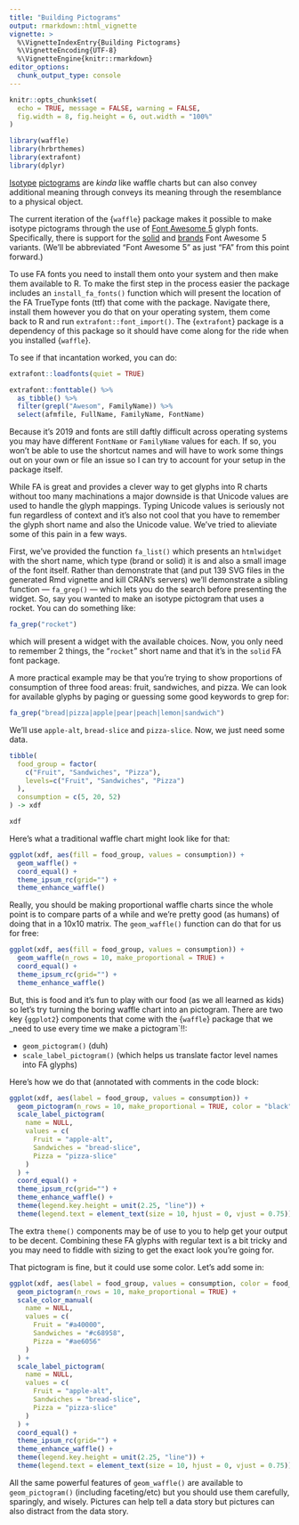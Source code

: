 ```yaml
---
title: "Building Pictograms"
output: rmarkdown::html_vignette
vignette: >
  %\VignetteIndexEntry{Building Pictograms}
  %\VignetteEncoding{UTF-8}
  %\VignetteEngine{knitr::rmarkdown}
editor_options: 
  chunk_output_type: console
---
```


```r
knitr::opts_chunk$set(
  echo = TRUE, message = FALSE, warning = FALSE, 
  fig.width = 8, fig.height = 6, out.width = "100%"
)
```

```r
library(waffle)
library(hrbrthemes)
library(extrafont)
library(dplyr)
```

[Isotype](https://en.wikipedia.org/wiki/Isotype_(picture_language)) [pictograms](https://en.wikipedia.org/wiki/Pictogram) are _kinda_ like waffle charts but can also convey additional meaning through conveys its meaning through the resemblance to a physical object.

The current iteration of the {`waffle`} package makes it possible to make isotype pictograms through the use of [Font Awesome 5](https://fontawesome.com/) glyph fonts. Specifically, there is support for the [solid](https://fontawesome.com/icons?d=gallery&s=solid) and [brands](https://fontawesome.com/icons?d=gallery&s=brands) Font Awesome 5 variants. (We'll be abbreviated "Font Awesome 5" as just "FA" from this point forward.)

To use FA fonts you need to install them onto your system and then make them available to R. To make the first step in the process easier the package includes an `install_fa_fonts()` function which will present the location of the FA TrueType fonts (ttf) that come with the package. Navigate there, install them however you do that on your operating system, them come back to R and run `extrafont::font_import()`. The {`extrafont`} package is a dependency of this package so it should have come along for the ride when you installed {`waffle`}.

To see if that incantation worked, you can do:

```r
extrafont::loadfonts(quiet = TRUE)

extrafont::fonttable() %>% 
  as_tibble() %>% 
  filter(grepl("Awesom", FamilyName)) %>% 
  select(afmfile, FullName, FamilyName, FontName)
```

Because it's 2019 and fonts are still daftly difficult across operating systems you may have different `FontName` or `FamilyName` values for each. If so, you won't be able to use the shortcut names and will have to work some things out on your own or file an issue so I can try to account for your setup in the package itself.

While FA is great and provides a clever way to get glyphs into R charts without too many machinations a major downside is that Unicode values are used to handle the glyph mappings. Typing Unicode values is seriously not fun regardless of context and it's also not cool that you have to remember the glyph short name and also the Unicode value. We've tried to alieviate some of this pain in a few ways.

First, we've provided the function `fa_list()` which presents an `htmlwidget` with the short name, which type (brand or solid) it is and also a small image of the font itself. Rather than demonstrate that (and put 139 SVG files in the generated Rmd vignette and kill CRAN's servers) we'll demonstrate a sibling function --- `fa_grep()` --- which lets you do the search before presenting the widget. So, say you wanted to make an isotype pictogram that uses a rocket. You can do something like:

```r
fa_grep("rocket")
```

which will present a widget with the available choices. Now, you only need to remember 2 things, the "`rocket`" short name and that it's in the `solid` FA font package. 

A more practical example may be that you're trying to show proportions of consumption of three food areas: fruit, sandwiches, and pizza. We can look for available glyphs by paging or guessing some good keywords to grep for:

```r
fa_grep("bread|pizza|apple|pear|peach|lemon|sandwich")
```

We'll use `apple-alt`, `bread-slice` and `pizza-slice`. Now, we just need some data.

```r
tibble(
  food_group = factor(
    c("Fruit", "Sandwiches", "Pizza"),
    levels=c("Fruit", "Sandwiches", "Pizza")
  ),
  consumption = c(5, 20, 52)
) -> xdf

xdf
```
 
Here's what a traditional waffle chart might look like for that:

```r
ggplot(xdf, aes(fill = food_group, values = consumption)) +
  geom_waffle() +
  coord_equal() +
  theme_ipsum_rc(grid="") +
  theme_enhance_waffle()
```

Really, you should be making proportional waffle charts since the whole point is to compare parts of a while and we're pretty good (as humans) of doing that in a 10x10 matrix. The `geom_waffle()` function can do that for us for free:

```r
ggplot(xdf, aes(fill = food_group, values = consumption)) +
  geom_waffle(n_rows = 10, make_proportional = TRUE) +
  coord_equal() +
  theme_ipsum_rc(grid="") +
  theme_enhance_waffle()
```

But, this is food and it's fun to play with our food (as we all learned as kids) so let's try turning the boring waffle chart into an pictogram. There are two key {`ggplot2`} components that come with the {`waffle`} package that we _need to use every time we make a pictogram`!!:

- `geom_pictogram()` (duh)
- `scale_label_pictogram()` (which helps us translate factor level names into FA glyphs)

Here's how we do that (annotated with comments in the code block:

```r
ggplot(xdf, aes(label = food_group, values = consumption)) +
  geom_pictogram(n_rows = 10, make_proportional = TRUE, color = "black") +
  scale_label_pictogram(
    name = NULL,
    values = c(
      Fruit = "apple-alt", 
      Sandwiches = "bread-slice", 
      Pizza = "pizza-slice"
    )
  ) +
  coord_equal() +
  theme_ipsum_rc(grid="") +
  theme_enhance_waffle() +
  theme(legend.key.height = unit(2.25, "line")) +
  theme(legend.text = element_text(size = 10, hjust = 0, vjust = 0.75))
```

The extra `theme()` components may be of use to you to help get your output to be decent. Combining these FA glyphs with regular text is a bit tricky and you may need to fiddle with sizing to get the exact look you're going for.

That pictogram is fine, but it could use some color. Let's add some in:

```r
ggplot(xdf, aes(label = food_group, values = consumption, color = food_group)) +
  geom_pictogram(n_rows = 10, make_proportional = TRUE) +
  scale_color_manual(
    name = NULL,
    values = c(
      Fruit = "#a40000",
      Sandwiches = "#c68958", 
      Pizza = "#ae6056"
    )
  ) +
  scale_label_pictogram(
    name = NULL,
    values = c(
      Fruit = "apple-alt", 
      Sandwiches = "bread-slice", 
      Pizza = "pizza-slice"
    )
  ) +
  coord_equal() +
  theme_ipsum_rc(grid="") +
  theme_enhance_waffle() +
  theme(legend.key.height = unit(2.25, "line")) +
  theme(legend.text = element_text(size = 10, hjust = 0, vjust = 0.75))
```

All the same powerful features of `geom_waffle()` are available to `geom_pictogram()` (including faceting/etc) but you should use them carefully, sparingly, and wisely. Pictures can help tell a data story but pictures can also distract from the data story. 

